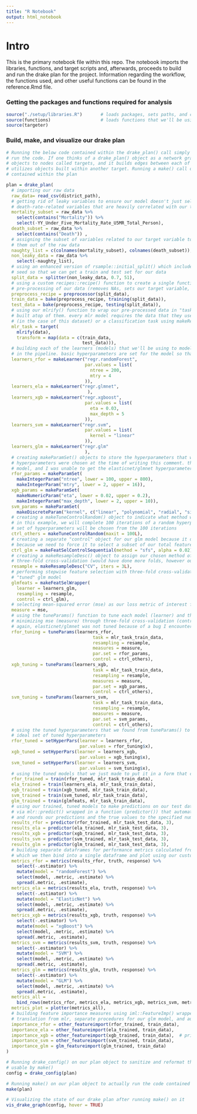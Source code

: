 ```yaml
---
title: "R Notebook"
output: html_notebook
---
```


# Intro

This is the primary notebook file within this repo. The notebook imports the libraries, functions, and target
scripts and, afterwards, proceeds to build and run the drake plan for the project. Information regarding the workflow, the functions used, and other useful functions can be found in the reference.Rmd file. 

### Getting the packages and functions required for analysis 
```r
source("./setup/libraries.R")       # loads packages, sets paths, and cleans environment 
source(functions)                   # loads functions that we'll be using for analysis
source(targeter)

```


### Build, make, and visualize our drake plan
```r

# Running the below code contained within the drake_plan() call simply builds the drake plan itself; it does not 
# run the code. If one thinks of a drake_plan() object as a network graph, running drake_plan() assigns all of the 
# objects to nodes called targets, and it builds edges between each of the targets based on whether each target
# utilizes objects built within another target. Running a make() call on the plan is what actually runs the code
# contained within the plan

plan = drake_plan(
  # importing our raw data
  raw_data= read_csv(district_path),                        
  # getting rid of leaky variables to ensure our model doesn't just select from the various mortality and
  # death-rate-related variables that are heavily correlated with our target 
  mortality_subset = raw_data %>%
    select(contains("Mortality")) %>%           
    select(-YY_Under_Five_Mortality_Rate_U5MR_Total_Person),
  death_subset = raw_data %>%                    
    select(contains("Death")) ,                 
  # assigning the subset of variables related to our target variable to a list which we can then use to filter
  # them out of the raw data
  naughty_list = c(colnames(mortality_subset), colnames(death_subset)),
  non_leaky_data = raw_data %>%
    select(-naughty_list),
  # using an enhanced version of rsample::initial_split() which includes shuffling our rows and setting the split 
  # seed so that we can get a train and test set for our data
  split_data = splitter(non_leaky_data, 0.7, 51),                 
  # using a custom recipes::recipe() function to create a single function that automatically handles all of the 
  # pre-processing of our data (removes NAs, sets our target variable, normalize, etc.). bake() is then used on our   # train and test datasets to pre-process them according to the procedures within our preprocessor() function
  preprocess_recipe = preprocessor(split_data),                
  train_data = bake(preprocess_recipe, training(split_data)),  
  test_data = bake(preprocess_recipe, testing(split_data)),    
  # using our mlrify() function to wrap our pre-processed data in "task" objects that will allow mlr models to be
  # built atop of them. every mlr model requires the data that they use to be input as either a regression 
  # (in the case of this dataset) or a classification task using makeRegrtasK() or makeClassifTask
  mlr_task = target(
    mlrify(data),
    transform = map(data = c(train_data,                  
                             test_data))), 
  # building each of the learners (models) that we'll be using to model our data (our regression task) later on
  # in the pipeline. basic hyperparameters are set for the model so that we can tune them later on 
  learners_rfor = makeLearner("regr.randomForest",
                              par.values = list(
                                ntree = 200,
                                mtry = 4
                              )),
  learners_ela = makeLearner("regr.glmnet",
                               ),
  learners_xgb = makeLearner("regr.xgboost",
                              par.values = list(
                                eta = 0.03,
                                max_depth = 5
                              )),
  learners_svm = makeLearner("regr.svm",
                              par.values = list(
                                kernel = "linear"
                              )),
  learners_glm = makeLearner("regr.glm"
                              ),
  # creating makeParamSet() objects to store the hyperparameters that we will be tuning later. only basic 
  # hyperparameters were chosen at the time of writing this comment. there are no hyperparameters for the glm
  # model, and I was unable to get the elasticnet/glmnet hyperparameters to work properly
  rfor_params = makeParamSet(
    makeIntegerParam("ntree", lower = 100, upper = 800),
    makeIntegerParam("mtry", lower = 2, upper = 16)),
  xgb_params = makeParamSet(
    makeNumericParam("eta", lower = 0.02, upper = 0.2),
    makeIntegerParam("max_depth", lower = 2, upper = 10)),
  svm_params = makeParamSet(
    makeDiscreteParam("kernel", c("linear", "polynomial", "radial", "sigmoid"))),
  # creating a makeTuneControlRandom() object to indicate what method we will be using to tune our hyperparameters.
  # in this example, we will complete 100 iterations of a random hyperparemeter search wherein the most performant
  # set of hyperparameters will be chosen from the 100 iterations
  ctrl_others = makeTuneControlRandom(maxit = 100L),
  # creating a separate "control" object for our glm model because it doesn't have any hyperparameters to tune and
  # because we need to force it to select a subset of our total features to avoid multicollinearity 
  ctrl_glm = makeFeatSelControlSequential(method = "sfs", alpha = 0.02),
  # creating a makeResampleDesc() object to assign our chosen method of model cross-validation, in this case
  # three-fold cross-validation (would have done more folds, however our sample is a bit small)
  resample = makeResampleDesc("CV", iters = 3L),
  # performing stepwise feature selection with three-fold cross-validation on our glm model to create a 
  # "tuned" glm model
  glmfeats = makeFeatSelWrapper(
    learner = learners_glm,
    resampling = resample,
    control = ctrl_glm),
  # selecting mean-squared error (mse) as our loss metric of interest for hyperparameter tuning 
  measure = mse,
  # using the tuneParams() function to tune each model (learner) and their hyperparameters (par.set) via
  # minimizing mse (measure) through three-fold cross-validation (control) using our training dataset (task).
  # again, elasticnet/glmnet was not tuned because of a bug I encountered when setting the hyperparameters
  rfor_tuning = tuneParams(learners_rfor,
                                 task = mlr_task_train_data,
                                 resampling = resample,
                                 measures = measure,
                                 par.set = rfor_params,
                                 control = ctrl_others),
  xgb_tuning = tuneParams(learners_xgb,
                                 task = mlr_task_train_data,
                                 resampling = resample,
                                 measures = measure,
                                 par.set = xgb_params,
                                 control = ctrl_others),
  svm_tuning = tuneParams(learners_svm,
                                 task = mlr_task_train_data,
                                 resampling = resample,
                                 measures = measure,
                                 par.set = svm_params,
                                 control = ctrl_others),
  # using the tuned hyperparameters that we found from tuneParams() to create models (learners) with our 
  # ideal set of tuned hyperparameters 
  rfor_tuned = setHyperPars(learner = learners_rfor,
                            par.values = rfor_tuning$x),
  xgb_tuned = setHyperPars(learner = learners_xgb,
                            par.values = xgb_tuning$x),
  svm_tuned = setHyperPars(learner = learners_svm,
                            par.values = svm_tuning$x),
  # using the tuned models that we just made to put it in a form that can make predictiosn on new data(?)
  rfor_trained = train(rfor_tuned, mlr_task_train_data),
  ela_trained = train(learners_ela, mlr_task_train_data),
  xgb_trained = train(xgb_tuned, mlr_task_train_data),
  svm_trained = train(svm_tuned, mlr_task_train_data),
  glm_trained = train(glmfeats, mlr_task_train_data),
  # using our trained, tuned models to make predictions on our test data (test task). prediction is accomplished
  # via mlr::predict() wrapped in a function (predictor()) that automatically pulls out the data in a dataframe
  # and rounds our predictions and the true values to the specified number of digits
  results_rfor = predictor(rfor_trained, mlr_task_test_data, 3),
  results_ela = predictor(ela_trained, mlr_task_test_data, 3),
  results_xgb = predictor(xgb_trained, mlr_task_test_data, 3),
  results_svm = predictor(svm_trained, mlr_task_test_data, 3),
  results_glm = predictor(glm_trained, mlr_task_test_data, 3),
  # building separate dataframes for performance metrics calculated from our results data using mlr::metrics(), 
  # which we then bind into a single dataframe and plot using our custom plotter() function - see NOTE
  metrics_rfor = metrics(results_rfor, truth, response) %>%
    select(-.estimator) %>% 
    mutate(model = "randomForest") %>%
    select(model, .metric, .estimate) %>%
    spread(.metric, .estimate),
  metrics_ela = metrics(results_ela, truth, response) %>%
    select(-.estimator) %>% 
    mutate(model = "ElasticNet") %>%
    select(model, .metric, .estimate) %>%
    spread(.metric, .estimate),
  metrics_xgb = metrics(results_xgb, truth, response) %>%
    select(-.estimator) %>% 
    mutate(model = "xgBoost") %>%
    select(model, .metric, .estimate) %>%
    spread(.metric, .estimate),
  metrics_svm = metrics(results_svm, truth, response) %>%
    select(-.estimator) %>% 
    mutate(model = "SVM") %>%
    select(model, .metric, .estimate) %>%
    spread(.metric, .estimate),
  metrics_glm = metrics(results_glm, truth, response) %>%
    select(-.estimator) %>% 
    mutate(model = "GLM") %>%
    select(model, .metric, .estimate) %>%
    spread(.metric, .estimate),
  metrics_all = 
    bind_rows(metrics_rfor, metrics_ela, metrics_xgb, metrics_svm, metrics_glm),
  metrics_plot = plotter(metrics_all),
  # building feature importance measures using iml::FeatureImp() wrapped in custom functions that facilitate 
  # translation from mlr, separate procedures for our glm model, and automatic plotting - see NOTE
  importance_rfor = other_featureimport(rfor_trained, train_data),
  importance_ela = other_featureimport(ela_trained, train_data),
  importance_xgb = other_featureimport(xgb_trained, train_data),  # prints out a lot of crap, just ignore it 
  importance_svm = other_featureimport(svm_trained, train_data),
  importance_glm = glm_featureimport(glm_trained, train_data)
)

# Running drake_config() on our plan object to sanitize and reformat the plan parameters into a format that is 
# usable by make() 
config = drake_config(plan)

# Running make() on our plan object to actually run the code contained within the plan call 
make(plan)

# Visualizing the state of our drake plan after running make() on it 
vis_drake_graph(config, hover = TRUE)

```
